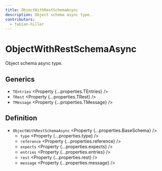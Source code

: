 ```yaml
---
title: ObjectWithRestSchemaAsync
description: Object schema async type.
contributors:
  - fabian-hiller
---
```



# ObjectWithRestSchemaAsync

Object schema async type.

## Generics

- `TEntries` <Property {...properties.TEntries} />
- `TRest` <Property {...properties.TRest} />
- `TMessage` <Property {...properties.TMessage} />

## Definition

- `ObjectWithRestSchemaAsync` <Property {...properties.BaseSchema} />
  - `type` <Property {...properties.type} />
  - `reference` <Property {...properties.reference} />
  - `expects` <Property {...properties.expects} />
  - `entries` <Property {...properties.entries} />
  - `rest` <Property {...properties.rest} />
  - `message` <Property {...properties.message} />

